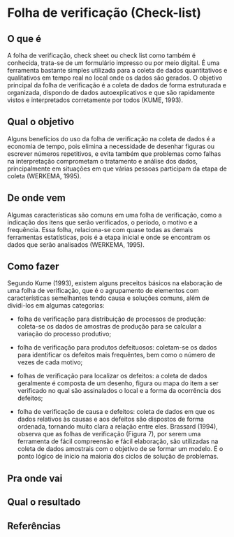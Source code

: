 # Folha de verificação (Check-list)

## O que é {.unnumbered}

A folha de verificação, check sheet ou check list como também é conhecida, trata-se de um formulário impresso ou por meio digital. É uma ferramenta bastante simples utilizada para a coleta de dados quantitativos e qualitativos em tempo real no local onde os dados são gerados. O objetivo principal da folha de verificação é a coleta de dados de forma estruturada e organizada, dispondo de dados autoexplicativos e que são rapidamente vistos e interpretados corretamente por todos (KUME, 1993).


## Qual o objetivo {.unnumbered}
Alguns benefícios do uso da folha de verificação na coleta de dados é a economia de tempo, pois elimina a necessidade de desenhar figuras ou escrever números repetitivos, e evita também que problemas como falhas na interpretação comprometam o tratamento e análise dos dados, principalmente em situações em que várias pessoas participam da etapa de coleta (WERKEMA, 1995).


## De onde vem {.unnumbered}
Algumas características são comuns em uma folha de verificação, como a indicação dos itens que serão verificados, o período, o motivo e a frequência. Essa folha, relaciona-se com quase todas as demais ferramentas estatísticas, pois é a etapa inicial e onde se encontram os dados que serão analisados (WERKEMA, 1995).

## Como fazer {.unnumbered}

Segundo Kume (1993), existem alguns preceitos básicos na elaboração de uma folha de verificação, que é o agrupamento de elementos com características semelhantes tendo causa e soluções comuns, além de dividi-los em algumas categorias:

- folha de verificação para distribuição de processos de produção: coleta-se os dados de amostras de produção para se calcular a variação do processo produtivo;

- folha de verificação para produtos defeituosos: coletam-se os dados para identificar os defeitos mais frequêntes, bem como o número de vezes de cada motivo;

- folhas de verificação para localizar os defeitos: a coleta de dados geralmente é composta de um desenho, figura ou mapa do item a ser verificado no qual são assinalados o local e a forma da ocorrência dos defeitos;

- folha de verificação de causa e defeitos: coleta de dados em que os dados relativos às causas e aos defeitos são dispostos de forma ordenada, tornando muito clara a relação entre eles.
Brassard (1994), observa que as folhas de verificação (Figura 7), por serem uma ferramenta de fácil compreensão e fácil elaboração, são utilizadas na coleta de dados amostrais com o objetivo de se formar um modelo. É o ponto lógico de início na maioria dos ciclos de solução de problemas.

## Pra onde vai {.unnumbered}

## Qual o resultado {.unnumbered}

## Referências {.unnumbered}



